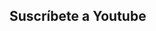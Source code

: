 
## Suscríbete a Youtube

<Title title="Suscríbete a Youtube" />

Transmito todos los Miércoles, Viernes y Domingos a las 8:00 PM (GMT-6).

<Button
  content="Ver en Twitch"
  href={UserData.youtube}
  target="_blank"
  rel="noopener noreferrer"
  class="bg-twitch bg-caracol hover:bg-violet-900"
/>
